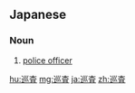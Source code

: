 {{also|巡查}}
==Japanese==
{{ja-kanjitab|じゅん|さ|yomi=on}}

===Noun===
{{ja-noun|じゅんさ|kyu=巡查}}

# [[police officer]]
#: {{ja-usex|江崎巡査|^えざき じゅんさ|Officer Ezaki}}

[[hu:巡査]]
[[mg:巡査]]
[[ja:巡査]]
[[zh:巡査]]